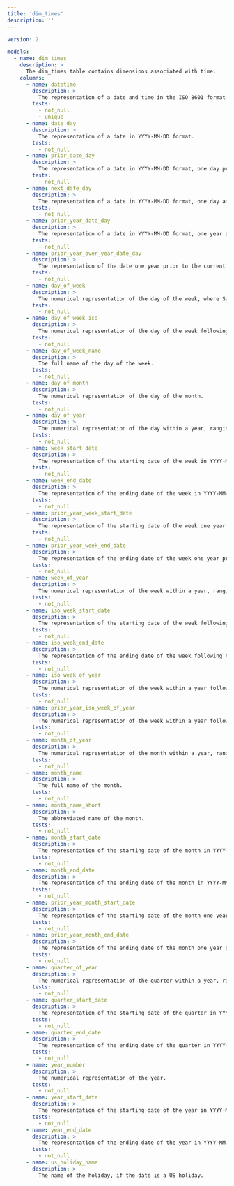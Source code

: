 ```yaml
---
title: 'dim_times'
description: ''
---
```


```yaml
version: 2

models:
  - name: dim_times
    description: >
      The dim_times table contains dimensions associated with time.
    columns:
      - name: datetime
        description: >
          The representation of a date and time in the ISO 8601 format.
        tests:
          - not_null
          - unique
      - name: date_day
        description: >
          The representation of a date in YYYY-MM-DD format.
        tests:
          - not_null
      - name: prior_date_day
        description: >
          The representation of a date in YYYY-MM-DD format, one day prior to the date_day.
        tests:
          - not_null
      - name: next_date_day
        description: >
          The representation of a date in YYYY-MM-DD format, one day after the date_day.
        tests:
          - not_null
      - name: prior_year_date_day
        description: >
          The representation of a date in YYYY-MM-DD format, one year prior to the date_day.
        tests:
          - not_null
      - name: prior_year_over_year_date_day
        description: >
          The representation of the date one year prior to the current date in YYYY-MM-DD format, considering the same day and month.
        tests:
          - not_null
      - name: day_of_week
        description: >
          The numerical representation of the day of the week, where Sunday is assigned the value 1 and Saturday is assigned the value 7.
        tests:
          - not_null
      - name: day_of_week_iso
        description: >
          The numerical representation of the day of the week following the ISO 8601 standard, where Monday is assigned the value 1 and Sunday is assigned the value 7.
        tests:
          - not_null
      - name: day_of_week_name
        description: >
          The full name of the day of the week.
        tests:
          - not_null
      - name: day_of_month
        description: >
          The numerical representation of the day of the month.
        tests:
          - not_null
      - name: day_of_year
        description: >
          The numerical representation of the day within a year, ranging from 1 to 365 (or 366 in a leap year).
        tests:
          - not_null
      - name: week_start_date
        description: >
          The representation of the starting date of the week in YYYY-MM-DD format.
        tests:
          - not_null
      - name: week_end_date
        description: >
          The representation of the ending date of the week in YYYY-MM-DD format.
        tests:
          - not_null
      - name: prior_year_week_start_date
        description: >
          The representation of the starting date of the week one year prior to the current week.
        tests:
          - not_null
      - name: prior_year_week_end_date
        description: >
          The representation of the ending date of the week one year prior to the current week.
        tests:
          - not_null
      - name: week_of_year
        description: >
          The numerical representation of the week within a year, ranging from 1 to 52 (or 53 in a leap year).
        tests:
          - not_null
      - name: iso_week_start_date
        description: >
          The representation of the starting date of the week following the ISO 8601 standard in YYYY-MM-DD format.
        tests:
          - not_null
      - name: iso_week_end_date
        description: >
          The representation of the ending date of the week following the ISO 8601 standard in YYYY-MM-DD format.
        tests:
          - not_null
      - name: iso_week_of_year
        description: >
          The numerical representation of the week within a year following the ISO 8601 standard, ranging from 1 to 52 (or 53 in a leap year).
        tests:
          - not_null
      - name: prior_year_iso_week_of_year
        description: >
          The numerical representation of the week within a year following the ISO 8601 standard, ranging from 1 to 52 (or 53 in a leap year), one year prior to the current ISO week.
        tests:
          - not_null
      - name: month_of_year
        description: >
          The numerical representation of the month within a year, ranging from 1 to 12.
        tests:
          - not_null
      - name: month_name
        description: >
          The full name of the month.
        tests:
          - not_null
      - name: month_name_short
        description: >
          The abbreviated name of the month.
        tests:
          - not_null
      - name: month_start_date
        description: >
          The representation of the starting date of the month in YYYY-MM-DD format.
        tests:
          - not_null
      - name: month_end_date
        description: >
          The representation of the ending date of the month in YYYY-MM-DD format.
        tests:
          - not_null
      - name: prior_year_month_start_date
        description: >
          The representation of the starting date of the month one year prior to the current month.
        tests:
          - not_null
      - name: prior_year_month_end_date
        description: >
          The representation of the ending date of the month one year prior to the current month.
        tests:
          - not_null
      - name: quarter_of_year
        description: >
          The numerical representation of the quarter within a year, ranging from 1 to 4.
        tests:
          - not_null
      - name: quarter_start_date
        description: >
          The representation of the starting date of the quarter in YYYY-MM-DD format.
        tests:
          - not_null
      - name: quarter_end_date
        description: >
          The representation of the ending date of the quarter in YYYY-MM-DD format.
        tests:
          - not_null
      - name: year_number
        description: >
          The numerical representation of the year.
        tests:
          - not_null
      - name: year_start_date
        description: >
          The representation of the starting date of the year in YYYY-MM-DD format.
        tests:
          - not_null
      - name: year_end_date
        description: >
          The representation of the ending date of the year in YYYY-MM-DD format.
        tests:
          - not_null
      - name: us_holiday_name
        description: >
          The name of the holiday, if the date is a US holiday.
```